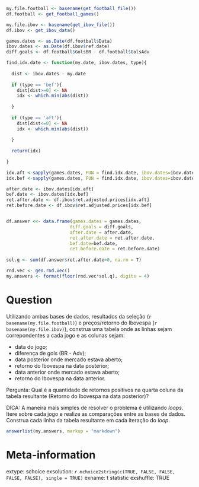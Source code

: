```r
my.file.football <- basename(get_football_file())
df.football <- get_football_games()

my.file.ibov <- basename(get_ibov_file())
df.ibov <- get_ibov_data()

games.dates <- as.Date(df.football$Data)
ibov.dates <- as.Date(df.ibov$ref.date)
diff.goals <- df.football$GolsBR - df.football$GolsAdv

find.idx.date <- function(my.date, ibov.dates, type){
  
  dist <- ibov.dates - my.date  
  
  if (type == 'bef'){
    dist[dist>=0] <- NA
    idx <- which.min(abs(dist))
    
  } 
  
  if (type == 'aft'){
    dist[dist<=0] <- NA
    idx <- which.min(abs(dist))
    
  } 
  
  return(idx)
  
}

idx.aft <-sapply(games.dates, FUN = find.idx.date, ibov.dates=ibov.dates, type='aft')
idx.bef <-sapply(games.dates, FUN = find.idx.date, ibov.dates=ibov.dates, type='bef')

after.date <- ibov.dates[idx.aft]
bef.date <- ibov.dates[idx.bef]
ret.after.date <- df.ibov$ret.adjusted.prices[idx.aft]
ret.before.date <- df.ibov$ret.adjusted.prices[idx.bef]


df.answer <<- data.frame(games.dates = games.dates, 
                        diff.goals = diff.goals,
                        after.date = after.date,
                        ret.after.date = ret.after.date,
                        bef.date=bef.date,
                        ret.before.date = ret.before.date)
                        
sol.q <- sum(df.answer$ret.after.date>0, na.rm = T)

rnd.vec <- gen.rnd.vec()
my.answers <- format(floor(rnd.vec*sol.q), digits = 4)

```

Question
========

Utilizando ambas bases de dados, resultados da seleção (`r basename(my.file.football)`) e preços/retorno do Ibovespa (`r basename(my.file.ibov)`), construa uma tabela onde as linhas sejam correpondentes a cada jogo e as colunas sejam: 

- data do jogo; 
- diferença de gols (BR - Adv); 
- data posterior onde mercado estava aberto; 
- retorno do Ibovespa na data posterior; 
- data anterior onde mercado estava aberto; 
- retorno do Ibovespa na data anterior.

Pergunta: Qual é a quantidade de retornos positivos na quarta coluna da tabela resultante (Retorno do Ibovespa na data posterior)?

DICA: A maneira mais simples de resolver o problema é utilizando _loops_. Itere sobre cada jogo e realize as comparações entre as bases de dados. Construa cada linha da tabela resultante em cada iteração do _loop_.

```r
answerlist(my.answers, markup = "markdown")
```


Meta-information
================
extype: schoice
exsolution: `r mchoice2string(c(TRUE, FALSE, FALSE, FALSE, FALSE), single = TRUE)`
exname: t statistic
exshuffle: TRUE

